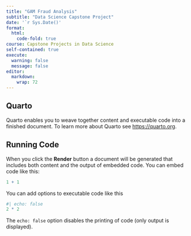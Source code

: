 ```yaml
---
title: "GAM Fraud Analysis"
subtitle: "Data Science Capstone Project"
date: '`r Sys.Date()'
format: 
  html:
    code-fold: true
course: Capstone Projects in Data Science
self-contained: true
execute: 
  warning: false
  message: false
editor:
  markdown: 
    wrap: 72
---
```


## Quarto

Quarto enables you to weave together content and executable code into a
finished document. To learn more about Quarto see <https://quarto.org>.

## Running Code

When you click the **Render** button a document will be generated that
includes both content and the output of embedded code. You can embed
code like this:

```r
1 + 1
```

You can add options to executable code like this

```r
#| echo: false
2 * 2
```

The `echo: false` option disables the printing of code (only output is
displayed).
